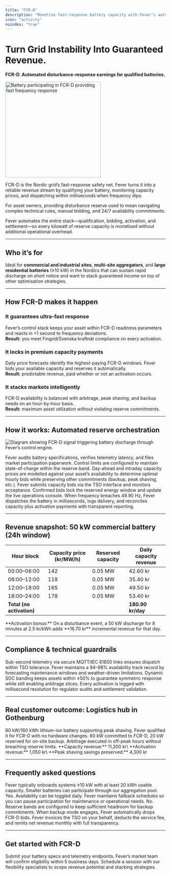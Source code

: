 ```yaml
---
title: "FCR-D"
description: "Monetise fast-response battery capacity with Fever’s automated Frequency Containment Reserve (Disturbance) trading."
icon: "activity"
noindex: "true"
---
```


# Turn Grid Instability Into Guaranteed Revenue.

**FCR-D. Automated disturbance-response earnings for qualified batteries.**

<img
  src="/images/hero-dark.png"
  alt="Battery participating in FCR-D providing fast frequency response"
  noZoom={true}
  height="300"
  className="rounded-xl"
/>

FCR-D is the Nordic grid’s fast-response safety net. Fever turns it into a reliable revenue stream by qualifying your battery, monitoring capacity prices, and dispatching within milliseconds when frequency dips.

For asset owners, providing disturbance reserve used to mean navigating complex technical rules, manual bidding, and 24/7 availability commitments.

Fever automates the entire stack—qualification, bidding, activation, and settlement—so every kilowatt of reserve capacity is monetised without additional operational overhead.

---

## Who it’s for

Ideal for **commercial and industrial sites**, **multi-site aggregators**, and **large residential batteries** (≥10 kW) in the Nordics that can sustain rapid discharge on short notice and want to stack guaranteed income on top of other optimisation strategies.

---

## How FCR-D makes it happen

### It guarantees ultra-fast response
Fever’s control stack keeps your asset within FCR-D readiness parameters and reacts in &lt;1 second to frequency deviations.\
**Result:** you meet Fingrid/Svenska kraftnät compliance on every activation.

### It locks in premium capacity payments
Daily price forecasts identify the highest-paying FCR-D windows. Fever bids your available capacity and reserves it automatically.\
**Result:** predictable revenue, paid whether or not an activation occurs.

### It stacks markets intelligently
FCR-D availability is balanced with arbitrage, peak shaving, and backup needs on an hour-by-hour basis.\
**Result:** maximum asset utilization without violating reserve commitments.

---

## How it works: Automated reserve orchestration

![Diagram showing FCR-D signal triggering battery discharge through Fever’s control engine.](/images/hero-light.png)

<Steps>
  <Step title="Qualify & configure">
    Fever audits battery specifications, verifies telemetry latency, and files market participation paperwork. Control limits are configured to maintain state-of-charge within the reserve band.
  </Step>
  <Step title="Price & availability forecasting">
    Day-ahead and intraday capacity prices are modelled against your asset’s availability to determine optimal hourly bids while preserving other commitments (backup, peak shaving, etc.).
  </Step>
  <Step title="Automated bidding">
    Fever submits capacity bids via the TSO interface and monitors acceptance. Confirmed bids lock the reserved energy window and update the live operations console.
  </Step>
  <Step title="Activation & settlement">
    When frequency breaches 49.90 Hz, Fever dispatches the battery in milliseconds, logs delivery, and reconciles capacity plus activation payments with transparent reporting.
  </Step>
</Steps>

---

## Revenue snapshot: 50 kW commercial battery (24h window)

| Hour block | Capacity price (kr/MW/h) | Reserved capacity | Daily capacity revenue |
| ---------- | ------------------------ | ----------------- | ---------------------- |
| 00:00–06:00 | 142 | 0.05 MW | 42.60 kr |
| 06:00–12:00 | 118 | 0.05 MW | 35.40 kr |
| 12:00–18:00 | 165 | 0.05 MW | 49.50 kr |
| 18:00–24:00 | 178 | 0.05 MW | 53.40 kr |
| **Total (no activation)** |  |  | **180.90 kr/day** |

<success>
  **Activation bonus:** On a disturbance event, a 50 kW discharge for 8 minutes at 2.5 kr/kWh adds **16.70 kr** incremental revenue for that day.
</success>

---

## Compliance & technical guardrails

<CardGroup cols={2}>
  <Card title="Latency" icon="bolt">
    Sub-second telemetry via secure MQTT/IEC 61850 links ensures dispatch within TSO tolerance.
  </Card>
  <Card title="Availability" icon="clock">
    Fever maintains a 94–98% availability track record by forecasting maintenance windows and weather-driven limitations.
  </Card>
  <Card title="State-of-charge" icon="battery-bolt">
    Dynamic SOC banding keeps assets within ±50% to guarantee symmetric response while still enabling arbitrage slices.
  </Card>
  <Card title="Audit trail" icon="file-invoice">
    Every activation is logged with millisecond resolution for regulator audits and settlement validation.
  </Card>
</CardGroup>

---

## Real customer outcome: Logistics hub in Gothenburg

<Steps>
  <Step title="Site profile">
    80 kW/160 kWh lithium-ion battery supporting peak shaving. Fever qualified it for FCR-D with no hardware changes.
  </Step>
  <Step title="Stacked value">
    60 kW committed to FCR-D, 20 kW reserved for on-site backup. Arbitrage executed in off-peak hours without breaching reserve limits.
  </Step>
  <Step title="Monthly results">
    **Capacity revenue:** 11,200 kr\
    **Activation revenue:** 1,050 kr\
    **Peak shaving savings preserved:** 4,300 kr
  </Step>
</Steps>

---

## Frequently asked questions

<AccordionGroup>
  <Accordion title="What is the minimum system size?">
    Fever typically onboards systems ≥10 kW with at least 20 kWh usable capacity. Smaller batteries can participate through our aggregation pool.
  </Accordion>
  <Accordion title="Can I exit the market on short notice?">
    Yes. Availability can be toggled daily. Fever maintains fallback schedules so you can pause participation for maintenance or operational needs.
  </Accordion>
  <Accordion title="Does FCR-D limit my ability to provide backup power?">
    No. Reserve bands are configured to keep sufficient headroom for backup commitments. When backup mode engages, Fever automatically drops FCR-D bids.
  </Accordion>
  <Accordion title="How are payments handled?">
    Fever invoices the TSO on your behalf, deducts the service fee, and remits net revenue monthly with full transparency.
  </Accordion>
</AccordionGroup>

---

## Get started with FCR-D

<CardGroup cols={2}>
  <Card title="Qualify my asset" icon="check" href="/get-started">
    Submit your battery specs and telemetry endpoints. Fever’s market team will confirm eligibility within 5 business days.
  </Card>
  <Card title="Talk to an expert" icon="comments" href="/contact">
    Schedule a session with our flexibility specialists to scope revenue potential and stacking strategies.
  </Card>
</CardGroup>
